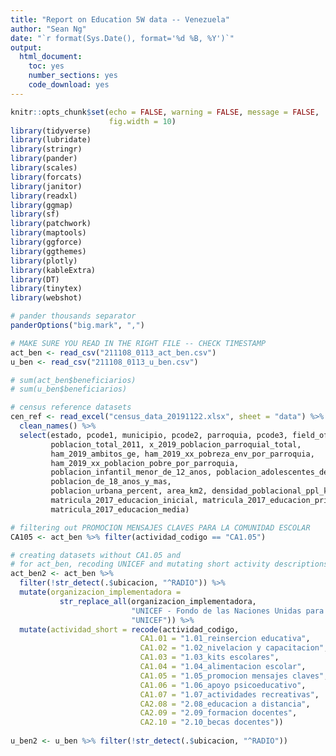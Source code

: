 ```yaml
---
title: "Report on Education 5W data -- Venezuela"
author: "Sean Ng"
date: "`r format(Sys.Date(), format='%d %B, %Y')`"
output:
  html_document:
    toc: yes
    number_sections: yes
    code_download: yes
---
```


```r
knitr::opts_chunk$set(echo = FALSE, warning = FALSE, message = FALSE,
                      fig.width = 10)
library(tidyverse)
library(lubridate)
library(stringr)
library(pander)
library(scales)
library(forcats)
library(janitor)
library(readxl)
library(ggmap)
library(sf)
library(patchwork)
library(maptools)
library(ggforce)
library(ggthemes)
library(plotly)
library(kableExtra)
library(DT)
library(tinytex)
library(webshot)

# pander thousands separator
panderOptions("big.mark", ",")

# MAKE SURE YOU READ IN THE RIGHT FILE -- CHECK TIMESTAMP
act_ben <- read_csv("211108_0113_act_ben.csv") 
u_ben <- read_csv("211108_0113_u_ben.csv") 

# sum(act_ben$beneficiarios)
# sum(u_ben$beneficiarios)

# census reference datasets
cen_ref <- read_excel("census_data_20191122.xlsx", sheet = "data") %>% 
  clean_names() %>%
  select(estado, pcode1, municipio, pcode2, parroquia, pcode3, field_office,
         poblacion_total_2011, x_2019_poblacion_parroquial_total,
         ham_2019_ambitos_ge, ham_2019_xx_pobreza_env_por_parroquia, 
         ham_2019_xx_poblacion_pobre_por_parroquia,
         poblacion_infantil_menor_de_12_anos, poblacion_adolescentes_de_12_a_17_anos,
         poblacion_de_18_anos_y_mas, 
         poblacion_urbana_percent, area_km2, densidad_poblacional_ppl_km2,
         matricula_2017_educacion_inicial, matricula_2017_educacion_primaria, 
         matricula_2017_educacion_media)

# filtering out PROMOCION MENSAJES CLAVES PARA LA COMUNIDAD ESCOLAR
CA105 <- act_ben %>% filter(actividad_codigo == "CA1.05")

# creating datasets without CA1.05 and
# for act_ben, recoding UNICEF and mutating short activity descriptions
act_ben2 <- act_ben %>% 
  filter(!str_detect(.$ubicacion, "^RADIO")) %>% 
  mutate(organizacion_implementadora = 
           str_replace_all(organizacion_implementadora, 
                           "UNICEF - Fondo de las Naciones Unidas para la Infancia",
                           "UNICEF")) %>% 
  mutate(actividad_short = recode(actividad_codigo, 
                             CA1.01 = "1.01_reinsercion educativa",
                             CA1.02 = "1.02_nivelacion y capacitacion",
                             CA1.03 = "1.03_kits escolares",
                             CA1.04 = "1.04_alimentacion escolar",
                             CA1.05 = "1.05_promocion mensajes claves",
                             CA1.06 = "1.06_apoyo psicoeducativo",
                             CA1.07 = "1.07_actividades recreativas",
                             CA2.08 = "2.08_educacion a distancia",
                             CA2.09 = "2.09_formacion docentes",
                             CA2.10 = "2.10_becas docentes"))
                    
u_ben2 <- u_ben %>% filter(!str_detect(.$ubicacion, "^RADIO"))



```